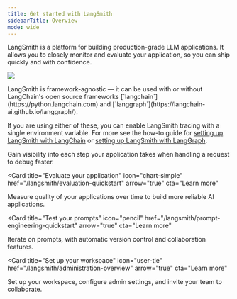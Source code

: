 ```yaml
---
title: Get started with LangSmith
sidebarTitle: Overview
mode: wide
---
```


LangSmith is a platform for building production-grade LLM applications. It allows you to closely monitor and evaluate your application, so you can ship quickly and with confidence.

![](/langsmith/images/ls-diagram.png)

<Tip>
  LangSmith is framework-agnostic — it can be used with or without LangChain's open source frameworks [`langchain`](https://python.langchain.com) and [`langgraph`](https://langchain-ai.github.io/langgraph/).

  If you are using either of these, you can enable LangSmith tracing with a single environment variable. For more see the how-to guide for [setting up LangSmith with LangChain](/langsmith/trace-with-langchain) or [setting up LangSmith with LangGraph](/langsmith/trace-with-langgraph).
</Tip>

<Columns cols={2}>
  <Card
  title="Start tracing"
  icon="magnifying-glass"
  href="/langsmith/observability-quickstart"
  arrow="true"
  cta="Learn more"
>
   Gain visibility into each step your application takes when handling a request to debug faster.  
  </Card>

  <Card
  title="Evaluate your application"
  icon="chart-simple"
  href="/langsmith/evaluation-quickstart"
  arrow="true"
  cta="Learn more"
>
   Measure quality of your applications over time to build more reliable AI applications.
  </Card>

  <Card
  title="Test your prompts"
  icon="pencil"
  href="/langsmith/prompt-engineering-quickstart"
  arrow="true"
  cta="Learn more"
>
Iterate on prompts, with automatic version control and collaboration features.
  </Card>

  <Card
  title="Set up your workspace"
  icon="user-tie"
  href="/langsmith/administration-overview"
  arrow="true"
  cta="Learn more"
>
Set up your workspace, configure admin settings, and invite your team to collaborate.
  </Card>
</Columns>
